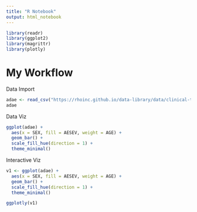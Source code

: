 ```yaml
---
title: "R Notebook"
output: html_notebook
---
```



```r
library(readr)
library(ggplot2)
library(magrittr)
library(plotly)
```



# My Workflow

Data Import
```r

adae <- read_csv("https://rhoinc.github.io/data-library/data/clinical-trials/adam/adae.csv")
adae
```

Data Viz
```r
ggplot(adae) +
  aes(x = SEX, fill = AESEV, weight = AGE) +
  geom_bar() +
  scale_fill_hue(direction = 1) +
  theme_minimal()
```

Interactive Viz
```r
v1 <- ggplot(adae) +
  aes(x = SEX, fill = AESEV, weight = AGE) +
  geom_bar() +
  scale_fill_hue(direction = 1) +
  theme_minimal()

ggplotly(v1)
```

